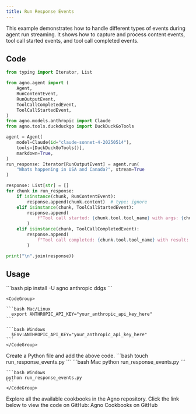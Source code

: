 ```yaml
---
title: Run Response Events
---
```


This example demonstrates how to handle different types of events during agent run streaming. It shows how to capture and process content events, tool call started events, and tool call completed events.

## Code

```python run_response_events.py
from typing import Iterator, List

from agno.agent import (
    Agent,
    RunContentEvent,
    RunOutputEvent,
    ToolCallCompletedEvent,
    ToolCallStartedEvent,
)
from agno.models.anthropic import Claude
from agno.tools.duckduckgo import DuckDuckGoTools

agent = Agent(
    model=Claude(id="claude-sonnet-4-20250514"),
    tools=[DuckDuckGoTools()],
    markdown=True,
)
run_response: Iterator[RunOutputEvent] = agent.run(
    "Whats happening in USA and Canada?", stream=True
)

response: List[str] = []
for chunk in run_response:
    if isinstance(chunk, RunContentEvent):
        response.append(chunk.content)  # type: ignore
    elif isinstance(chunk, ToolCallStartedEvent):
        response.append(
            f"Tool call started: {chunk.tool.tool_name} with args: {chunk.tool.tool_args}"  # type: ignore
        )
    elif isinstance(chunk, ToolCallCompletedEvent):
        response.append(
            f"Tool call completed: {chunk.tool.tool_name} with result: {chunk.tool.result}"  # type: ignore
        )

print("\n".join(response))
```

## Usage

<Steps>
  <Snippet file="create-venv-step.mdx" />

  <Step title="Install libraries">
    ```bash
    pip install -U agno anthropic ddgs
    ```
  </Step>
  <Step title="Export your ANTHROPIC API key">

    <CodeGroup>

    ```bash Mac/Linux
      export ANTHROPIC_API_KEY="your_anthropic_api_key_here"
    ```

    ```bash Windows
      $Env:ANTHROPIC_API_KEY="your_anthropic_api_key_here"
    ```
    </CodeGroup> 
  </Step>

  <Step title="Create a Python file">
    Create a Python file and add the above code.
    ```bash
    touch run_response_events.py
    ```
  </Step>

  <Step title="Run Agent">
    <CodeGroup>
    ```bash Mac
    python run_response_events.py
    ```
    
    ```bash Windows  
    python run_response_events.py
    ```
    </CodeGroup>
  </Step>

  <Step title="Find All Cookbooks">
  Explore all the available cookbooks in the Agno repository. Click the link below to view the code on GitHub:

  <Link href="https://github.com/agno-agi/agno/tree/main/cookbook/agents/other" target="_blank">
    Agno Cookbooks on GitHub
  </Link>
</Step>
</Steps>